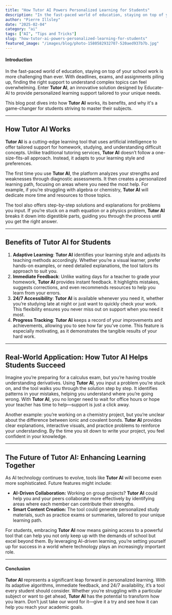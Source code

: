 ```yaml
---
title: "How Tutor AI Powers Personalized Learning for Students"
description: "In the fast-paced world of education, staying on top of your school work is more challenging than ever. With deadlines, exams, and assignments piling up, finding the right support to understand comple..."
author: "Pierre Illsley"
date: "2025-02-04"
category: "ai"
tags: ["AI", "Tips and Tricks"]
slug: "how-tutor-ai-powers-personalized-learning-for-students"
featured_image: "/images/blog/photo-1580582932707-520aed937b7b.jpg"
---
```


#### Introduction

In the fast-paced world of education, staying on top of your school work is more challenging than ever. With deadlines, exams, and assignments piling up, finding the right support to understand complex topics can feel overwhelming. Enter **Tutor AI**, an innovative solution designed by Educate-AI to provide personalized learning support tailored to your unique needs.

This blog post dives into how **Tutor AI** works, its benefits, and why it's a game-changer for students striving to master their subjects.

---

## How Tutor AI Works

**Tutor AI** is a cutting-edge learning tool that uses artificial intelligence to offer tailored support for homework, studying, and understanding difficult concepts. Unlike traditional tutoring services, **Tutor AI** doesn’t follow a one-size-fits-all approach. Instead, it adapts to your learning style and preferences.

The first time you use **Tutor AI**, the platform analyzes your strengths and weaknesses through diagnostic assessments. It then creates a personalized learning path, focusing on areas where you need the most help. For example, if you’re struggling with algebra or chemistry, **Tutor AI** will dedicate more time and resources to those topics.

The tool also offers step-by-step solutions and explanations for problems you input. If you’re stuck on a math equation or a physics problem, **Tutor AI** breaks it down into digestible parts, guiding you through the process until you get the right answer.

---

## Benefits of Tutor AI for Students

1. **Adaptive Learning**: **Tutor AI** identifies your learning style and adjusts its teaching methods accordingly. Whether you’re a visual learner, prefer hands-on examples, or need detailed explanations, the tool tailors its approach to suit you.
2. **Immediate Feedback**: Unlike waiting days for a teacher to grade your homework, **Tutor AI** provides instant feedback. It highlights mistakes, suggests corrections, and even recommends resources to help you learn from your errors.
3. **24/7 Accessibility**: **Tutor AI** is available whenever you need it, whether you’re studying late at night or just want to quickly check your work. This flexibility ensures you never miss out on support when you need it most.
4. **Progress Tracking**: **Tutor AI** keeps a record of your improvements and achievements, allowing you to see how far you’ve come. This feature is especially motivating, as it demonstrates the tangible results of your hard work.

---

## Real-World Application: How Tutor AI Helps Students Succeed

Imagine you’re preparing for a calculus exam, but you’re having trouble understanding derivatives. Using **Tutor AI**, you input a problem you’re stuck on, and the tool walks you through the solution step by step. It identifies patterns in your mistakes, helping you understand where you’re going wrong. With **Tutor AI**, you no longer need to wait for office hours or hope your teacher has time to help—support is just a click away.

Another example: you’re working on a chemistry project, but you’re unclear about the difference between ionic and covalent bonds. **Tutor AI** provides clear explanations, interactive visuals, and practice problems to reinforce your understanding. By the time you sit down to write your project, you feel confident in your knowledge.

---

## The Future of Tutor AI: Enhancing Learning Together

As AI technology continues to evolve, tools like **Tutor AI** will become even more sophisticated. Future features might include:

- **AI-Driven Collaboration:** Working on group projects? **Tutor AI** could help you and your peers collaborate more effectively by identifying areas where each member can contribute their strengths.
- **Smart Content Creation:** The tool could generate personalized study materials, such as practice exams or summaries, tailored to your unique learning path.

For students, embracing **Tutor AI** now means gaining access to a powerful tool that can help you not only keep up with the demands of school but excel beyond them. By leveraging AI-driven learning, you’re setting yourself up for success in a world where technology plays an increasingly important role.

---

#### Conclusion

**Tutor AI** represents a significant leap forward in personalized learning. With its adaptive algorithms, immediate feedback, and 24/7 availability, it’s a tool every student should consider. Whether you’re struggling with a particular subject or want to get ahead, **Tutor AI** has the potential to transform how you learn. Don’t just take our word for it—give it a try and see how it can help you reach your academic goals.

